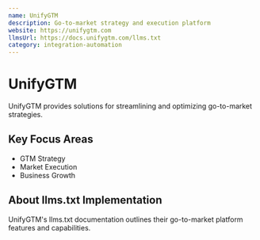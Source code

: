 ```yaml
---
name: UnifyGTM
description: Go-to-market strategy and execution platform
website: https://unifygtm.com
llmsUrl: https://docs.unifygtm.com/llms.txt
category: integration-automation
---
```


# UnifyGTM

UnifyGTM provides solutions for streamlining and optimizing go-to-market strategies.

## Key Focus Areas

- GTM Strategy
- Market Execution
- Business Growth

## About llms.txt Implementation

UnifyGTM's llms.txt documentation outlines their go-to-market platform features and capabilities.
